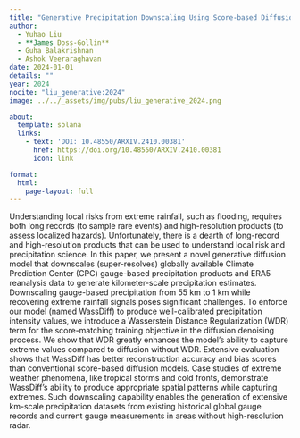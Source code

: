 ```yaml
---
title: "Generative Precipitation Downscaling Using Score-based Diffusion With Wasserstein Regularization"
author:
  - Yuhao Liu
  - **James Doss-Gollin**
  - Guha Balakrishnan
  - Ashok Veeraraghavan
date: 2024-01-01
details: ""
year: 2024
nocite: "liu_generative:2024"
image: ../../_assets/img/pubs/liu_generative_2024.png

about:
  template: solana
  links:
    - text: 'DOI: 10.48550/ARXIV.2410.00381'
      href: https://doi.org/10.48550/ARXIV.2410.00381
      icon: link

format:
  html:
    page-layout: full
---
```


Understanding local risks from extreme rainfall, such as flooding, requires both long records (to sample rare events) and high-resolution products (to assess localized hazards). Unfortunately, there is a dearth of long-record and high-resolution products that can be used to understand local risk and precipitation science. In this paper, we present a novel generative diffusion model that downscales (super-resolves) globally available Climate Prediction Center (CPC) gauge-based precipitation products and ERA5 reanalysis data to generate kilometer-scale precipitation estimates. Downscaling gauge-based precipitation from 55 km to 1 km while recovering extreme rainfall signals poses significant challenges. To enforce our model (named WassDiff) to produce well-calibrated precipitation intensity values, we introduce a Wasserstein Distance Regularization (WDR) term for the score-matching training objective in the diffusion denoising process. We show that WDR greatly enhances the model's ability to capture extreme values compared to diffusion without WDR. Extensive evaluation shows that WassDiff has better reconstruction accuracy and bias scores than conventional score-based diffusion models. Case studies of extreme weather phenomena, like tropical storms and cold fronts, demonstrate WassDiff's ability to produce appropriate spatial patterns while capturing extremes. Such downscaling capability enables the generation of extensive km-scale precipitation datasets from existing historical global gauge records and current gauge measurements in areas without high-resolution radar.

:::{#bibliography}
:::